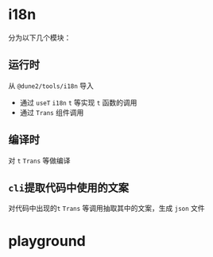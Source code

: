 # i18n


分为以下几个模块：

## 运行时

从 `@dune2/tools/i18n` 导入

- 通过 `useT` `i18n` `t` 等实现 `t` 函数的调用
- 通过 `Trans` 组件调用

## 编译时

对 `t` `Trans` 等做编译

## `cli`提取代码中使用的文案

对代码中出现的`t` `Trans` 等调用抽取其中的文案，生成 `json` 文件

# playground

<I18nPlayground></I18nPlayground>
